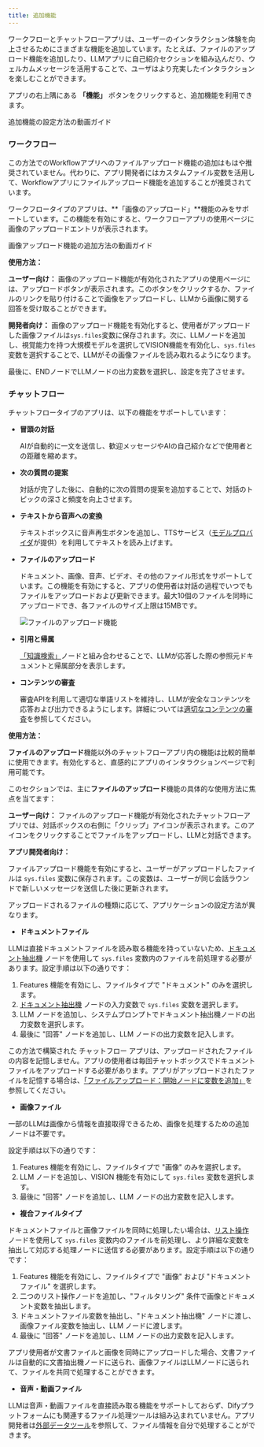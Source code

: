 ```yaml
---
title: 追加機能
---
```


ワークフローとチャットフローアプリは、ユーザーのインタラクション体験を向上させるためにさまざまな機能を追加しています。たとえば、ファイルのアップロード機能を追加したり、LLMアプリに自己紹介セクションを組み込んだり、ウェルカムメッセージを活用することで、ユーザはより充実したインタラクションを楽しむことができます。

アプリの右上隅にある **「機能」** ボタンをクリックすると、追加機能を利用できます。

<Card title="追加機能の設定方法" icon="play" href="https://www.motionshot.app/walkthrough/6773d34ad27e58127b913945/embed?fullscreen=1&hideAsSteps=1&hideCopy=1&hideDownload=1&hideSteps=1">
  追加機能の設定方法の動画ガイド
</Card>

### ワークフロー

<Info>
この方法でのWorkflowアプリへのファイルアップロード機能の追加はもはや推奨されていません。代わりに、アプリ開発者にはカスタムファイル変数を活用して、Workflowアプリにファイルアップロード機能を追加することが推奨されています。
</Info>

ワークフロータイプのアプリは、**「画像のアップロード」**機能のみをサポートしています。この機能を有効にすると、ワークフローアプリの使用ページに画像のアップロードエントリが表示されます。

<Card title="画像アップロード機能の追加方法" icon="play" href="https://www.motionshot.app/walkthrough/6773d3d86a0c3ed534f24da9/embed?fullscreen=1&hideAsSteps=1&hideCopy=1&hideDownload=1&hideSteps=1">
  画像アップロード機能の追加方法の動画ガイド
</Card>

**使用方法：**

**ユーザー向け：** 画像のアップロード機能が有効化されたアプリの使用ページには、アップロードボタンが表示されます。このボタンをクリックするか、ファイルのリンクを貼り付けることで画像をアップロードし、LLMから画像に関する回答を受け取ることができます。

**開発者向け：** 画像のアップロード機能を有効化すると、使用者がアップロードした画像ファイルは`sys.files`変数に保存されます。次に、LLMノードを追加し、視覚能力を持つ大規模モデルを選択してVISION機能を有効化し、`sys.files`変数を選択することで、LLMがその画像ファイルを読み取れるようになります。

最後に、ENDノードでLLMノードの出力変数を選択し、設定を完了させます。

### チャットフロー

チャットフロータイプのアプリは、以下の機能をサポートしています：

*   **冒頭の対話**

    AIが自動的に一文を送信し、歓迎メッセージやAIの自己紹介などで使用者との距離を縮めます。
*   **次の質問の提案**

    対話が完了した後に、自動的に次の質問の提案を追加することで、対話のトピックの深さと頻度を向上させます。
*   **テキストから音声への変換**

    テキストボックスに音声再生ボタンを追加し、TTSサービス（[モデルプロバイダ](../../getting-started/readme/model-providers.md)が提供）を利用してテキストを読み上げます。
*   **ファイルのアップロード**

    ドキュメント、画像、音声、ビデオ、その他のファイル形式をサポートしています。この機能を有効にすると、アプリの使用者は対話の過程でいつでもファイルをアップロードおよび更新できます。最大10個のファイルを同時にアップロードでき、各ファイルのサイズ上限は15MBです。

    <img
      src="https://assets-docs.dify.ai/dify-enterprise-mintlify/jp/guides/workflow/d412f5048cd544b90b829662f64f9593.png"
      className="mx-auto"
      alt="ファイルのアップロード機能"
    />
*   **引用と帰属**

    [「知識検索」](node/knowledge-retrieval.md)ノードと組み合わせることで、LLMが応答した際の参照元ドキュメントと帰属部分を表示します。
*   **コンテンツの審査**

    審査APIを利用して適切な単語リストを維持し、LLMが安全なコンテンツを応答および出力できるようにします。詳細については[適切なコンテンツの審査](../application-orchestrate/app-toolkits/moderation-tool.md)を参照してください。

**使用方法：**

**ファイルのアップロード**機能以外のチャットフローアプリ内の機能は比較的簡単に使用できます。有効化すると、直感的にアプリのインタラクションページで利用可能です。

このセクションでは、主に**ファイルのアップロード**機能の具体的な使用方法に焦点を当てます：

**ユーザー向け：** ファイルのアップロード機能が有効化されたチャットフローアプリでは、対話ボックスの右側に「クリップ」アイコンが表示されます。このアイコンをクリックすることでファイルをアップロードし、LLMと対話できます。

**アプリ開発者向け：**

ファイルアップロード機能を有効にすると、ユーザーがアップロードしたファイルは `sys.files` 変数に保存されます。この変数は、ユーザーが同じ会話ラウンドで新しいメッセージを送信した後に更新されます。

アップロードされるファイルの種類に応じて、アプリケーションの設定方法が異なります。

* **ドキュメントファイル**

LLMは直接ドキュメントファイルを読み取る機能を持っていないため、[ドキュメント抽出機](node/doc-extractor.md) ノードを使用して `sys.files` 変数内のファイルを前処理する必要があります。設定手順は以下の通りです：

1. Features 機能を有効にし、ファイルタイプで "ドキュメント" のみを選択します。
2. [ドキュメント抽出機](node/doc-extractor.md) ノードの入力変数で `sys.files` 変数を選択します。
3. LLM ノードを追加し、システムプロンプトでドキュメント抽出機ノードの出力変数を選択します。
4. 最後に "回答" ノードを追加し、LLM ノードの出力変数を記入します。

この方法で構築された チャットフロー アプリは、アップロードされたファイルの内容を記憶しません。アプリの使用者は毎回チャットボックスでドキュメントファイルをアップロードする必要があります。アプリがアップロードされたファイルを記憶する場合は、[「ファイルアップロード：開始ノードに変数を追加」](file-upload.md#fang-fa-er-zai-tian-jia-wen-jian-bian-liang)を参照してください。

* **画像ファイル**

一部のLLMは画像から情報を直接取得できるため、画像を処理するための追加ノードは不要です。

設定手順は以下の通りです：

1. Features 機能を有効にし、ファイルタイプで "画像" のみを選択します。
2. LLM ノードを追加し、VISION 機能を有効にして `sys.files` 変数を選択します。
3. 最後に "回答" ノードを追加し、LLM ノードの出力変数を記入します。

* **複合ファイルタイプ**

ドキュメントファイルと画像ファイルを同時に処理したい場合は、[リスト操作](node/list-operator.md) ノードを使用して `sys.files` 変数内のファイルを前処理し、より詳細な変数を抽出して対応する処理ノードに送信する必要があります。設定手順は以下の通りです：

1. Features 機能を有効にし、ファイルタイプで "画像" および "ドキュメントファイル" を選択します。
2. 二つのリスト操作ノードを追加し、"フィルタリング" 条件で画像とドキュメント変数を抽出します。
3. ドキュメントファイル変数を抽出し、"ドキュメント抽出機" ノードに渡し、画像ファイル変数を抽出し、LLM ノードに渡します。
4. 最後に "回答" ノードを追加し、LLM ノードの出力変数を記入します。

アプリ使用者が文書ファイルと画像を同時にアップロードした場合、文書ファイルは自動的に文書抽出機ノードに送られ、画像ファイルはLLMノードに送られて、ファイルを共同で処理することができます。

* **音声・動画ファイル**

LLMは音声・動画ファイルを直接読み取る機能をサポートしておらず、Difyプラットフォームにも関連するファイル処理ツールは組み込まれていません。アプリ開発者は[外部データツール](../extension/api-based-extension/external-data-tool.md)を参照して、ファイル情報を自分で処理することができます。
